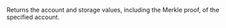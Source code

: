 
Returns the account and storage values, including the Merkle proof, of the specified account. <CreditCost network="evm" method="eth_getProof" />

